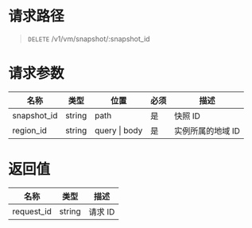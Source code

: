 
<style>.topic-content-wrap .topic-detail table thead th { word-break: keep-all; }</style>

# 请求路径
> `DELETE` /v1/vm/snapshot/:snapshot_id


# 请求参数
名称 | 类型 | 位置 | 必须 | 描述
----- | ----- | ----- | ----- | -----
snapshot_id  | string | path  | 是 | 快照 ID
region_id | string | query \| body | 是 | 实例所属的地域 ID


# 返回值
名称 | 类型 | 描述 
----- | ----- | -----
request_id | string | 请求 ID
